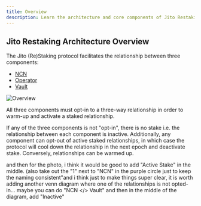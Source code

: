 ```yaml
---
title: Overview
description: Learn the architecture and core components of Jito Restaking
---
```


## Jito Restaking Architecture Overview

The Jito (Re)Staking protocol facilitates the relationship between three components:

- [NCN](./ncn)
- [Operator](./operator)
- [Vault](./vault)

![Overview](./images/overview.png)

All three components must opt-in to a three-way relationship in order to warm-up and activate a staked relationship.

If any of the three components is not "opt-in", there is no stake i.e. the relationship between each component is inactive. 
Additionally, any component can opt-out of active staked relationships, in which case the protocol will cool down the relationship in the next epoch and deactivate stake. 
Conversely, relationships can be warmed up.

and then for the photo, i think it would be good to add "Active Stake" in the middle. (also take out the "1" next to "NCN" in the purple circle just to keep the naming consistent"and i think just to make things super clear, it is worth adding another venn diagram where one of the relationships is not opted-in... maybe you can do "NCN </> Vault" and then in the middle of the diagram, add "Inactive"